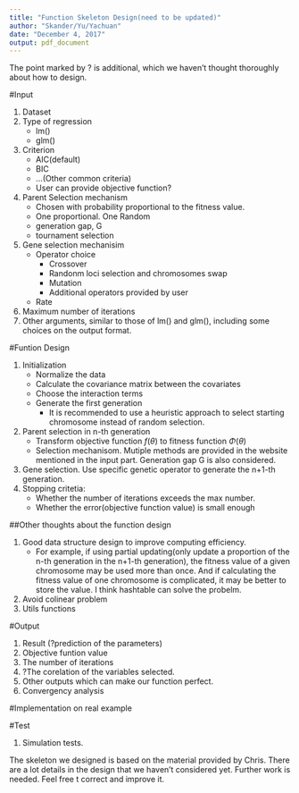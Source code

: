 ```yaml
---
title: "Function Skeleton Design(need to be updated)"
author: "Skander/Yu/Yachuan"
date: "December 4, 2017"
output: pdf_document
---
```


The point marked by ? is additional, which we haven't thought thoroughly about how to design.

#Input
   
1. Dataset
2. Type of regression
     * lm()
     * glm()
3. Criterion
     * AIC(default)
     * BIC
     * ...(Other common criteria)
     * User can provide objective function?
4. Parent Selection mechanism 
     * Chosen with probability proportional to the fitness value.
     * One proportional. One Random
     * generation gap, G 
     * tournament selection
5. Gene selection mechanisim
     * Operator choice
        + Crossover
        + Randonm loci selection and  chromosomes swap
        + Mutation
        + Additional operators provided by user
     * Rate
6. Maximum number of iterations
7. Other arguments, similar to those of lm() and glm(), including some choices on the output format.

#Funtion Design

1. Initialization
     * Normalize the data
     * Calculate the covariance matrix between the covariates
     * Choose the interaction terms
     * Generate the first generation
         + It is recommended to use a heuristic approach to select starting chromosome instead of random selection.
2. Parent selection in n-th generation
     * Transform objective function $f(\theta)$ to fitness function $\Phi(\theta)$
     * Selection mechanisom. Mutiple methods are provided in the website mentioned in the input part. Generation gap G is also considered.
3. Gene selection. Use specific genetic operator to generate the n+1-th generation. 
4. Stopping critetia:
     * Whether the number of iterations exceeds the max number.
     * Whether the error(objective function value) is small enough
     
##Other thoughts about the function design

1. Good data structure design to improve computing efficiency.
     * For example, if using partial updating(only update a proportion of the n-th generation in the n+1-th generation), the fitness value of a given chromosome may be used more than once. And if calculating the fitness value of one chromosome is complicated, it may be better to store the value. I think hashtable can solve the probelm.
2. Avoid colinear problem
3. Utils functions

#Output

1. Result (?prediction of the parameters)
2. Objective funtion value
3. The number of iterations
4. ?The corelation of the variables selected.
5. Other outputs which can make our function perfect.
6. Convergency analysis

#Implementation on real example 

#Test

1. Simulation tests.

The skeleton we designed is based on the material provided by Chris. There are a lot details in the design that we haven't considered yet. Further work is needed. Feel free t correct and improve it.



 
